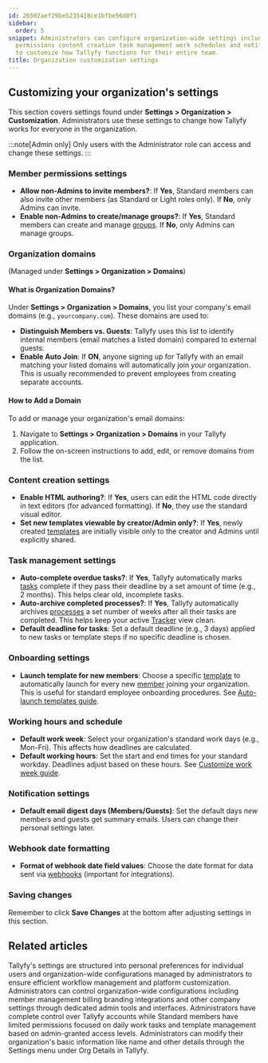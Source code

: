 ```yaml
---
id: 26502aef29be5235418ce1bfbe56d0f1
sidebar:
  order: 5
snippet: Administrators can configure organization-wide settings including member
  permissions content creation task management work schedules and notification preferences
  to customize how Tallyfy functions for their entire team.
title: Organization customization settings
---
```


## Customizing your organization's settings

This section covers settings found under **Settings > Organization > Customization**. Administrators use these settings to change how Tallyfy works for everyone in the organization.

:::note[Admin only]
Only users with the Administrator role can access and change these settings.
:::

### Member permissions settings

*   **Allow non-Admins to invite members?**: If **Yes**, Standard members can also invite other members (as Standard or Light roles only). If **No**, only Admins can invite.
*   **Enable non-Admins to create/manage groups?**: If **Yes**, Standard members can create and manage [groups](/products/pro/documenting/groups/). If **No**, only Admins can manage groups.

### Organization domains
(Managed under **Settings > Organization > Domains**)

#### What is Organization Domains?
Under **Settings > Organization > Domains**, you list your company's email domains (e.g., `yourcompany.com`). These domains are used to:

*   **Distinguish Members vs. Guests**: Tallyfy uses this list to identify internal members (email matches a listed domain) compared to external guests.
*   **Enable Auto Join**: If **ON**, anyone signing up for Tallyfy with an email matching your listed domains will automatically join *your* organization. This is usually recommended to prevent employees from creating separate accounts.

#### How to Add a Domain
To add or manage your organization's email domains:
1. Navigate to **Settings > Organization > Domains** in your Tallyfy application.
2. Follow the on-screen instructions to add, edit, or remove domains from the list.

### Content creation settings

*   **Enable HTML authoring?**: If **Yes**, users can edit the HTML code directly in text editors (for advanced formatting). If **No**, they use the standard visual editor.
*   **Set new templates viewable by creator/Admin only?**: If **Yes**, newly created [templates](/products/pro/documenting/templates/) are initially visible only to the creator and Admins until explicitly shared.

### Task management settings

*   **Auto-complete overdue tasks?**: If **Yes**, Tallyfy automatically marks [tasks](/products/pro/tracking-and-tasks/tasks/) complete if they pass their deadline by a set amount of time (e.g., 2 months). This helps clear old, incomplete tasks.
*   **Auto-archive completed processes?**: If **Yes**, Tallyfy automatically archives [processes](/products/pro/tracking-and-tasks/processes/) a set number of weeks after all their tasks are completed. This helps keep your active [Tracker](/products/pro/tracking-and-tasks/tracker-view/) view clean.
*   **Default deadline for tasks**: Set a default deadline (e.g., 3 days) applied to new tasks or template steps if no specific deadline is chosen.

### Onboarding settings

*   **Launch template for new members**: Choose a specific [template](/products/pro/documenting/templates/) to automatically launch for every new [member](/products/pro/documenting/members/) joining your organization. This is useful for standard employee onboarding procedures. See [Auto-launch templates guide](/products/pro/settings/org-settings/how-to-auto-launch-templates-for-new-members/).

### Working hours and schedule

*   **Default work week**: Select your organization's standard work days (e.g., Mon-Fri). This affects how deadlines are calculated.
*   **Default working hours**: Set the start and end times for your standard workday. Deadlines adjust based on these hours.
    See [Customize work week guide](/products/pro/settings/org-settings/how-to-adjust-task-deadlines-to-work-week/).

### Notification settings

*   **Default email digest days (Members/Guests)**: Set the default days *new* members and guests get summary emails. Users can change their personal settings later.

### Webhook date formatting

*   **Format of webhook date field values**: Choose the date format for data sent via [webhooks](/products/pro/integrations/webhooks/) (important for integrations).

### Saving changes

Remember to click **Save Changes** at the bottom after adjusting settings in this section.


## Related articles
<CardGrid>
<LinkTitleCard header="<b>Pro > Settings</b>" href="/products/pro/settings/" > Tallyfy's settings are structured into personal preferences for individual users and organization-wide configurations managed by administrators to ensure efficient workflow management and platform customization. </LinkTitleCard>
<LinkTitleCard header="<b>Settings > Organization settings</b>" href="/products/pro/settings/org-settings/" > Administrators can control organization-wide configurations including member management billing branding integrations and other company settings through dedicated admin tools and interfaces. </LinkTitleCard>
<LinkTitleCard header="<b>Members > Standard and Admin members</b>" href="/products/pro/documenting/members/standard-admin-members/" > Administrators have complete control over Tallyfy accounts while Standard members have limited permissions focused on daily work tasks and template management based on admin-granted access levels. </LinkTitleCard>
<LinkTitleCard header="<b>Org Settings > Update organization details</b>" href="/products/pro/settings/org-settings/how-can-i-update-my-organization-details/" > Administrators can modify their organization's basic information like name and other details through the Settings menu under Org Details in Tallyfy. </LinkTitleCard>
</CardGrid>
